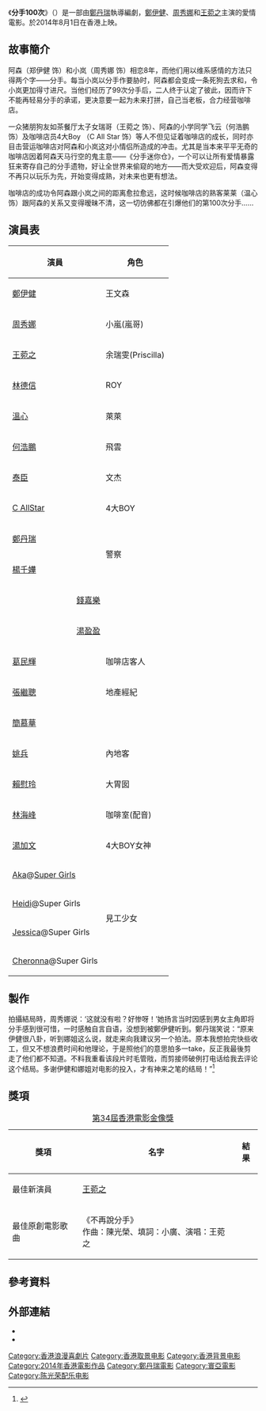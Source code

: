 {{Infobox Film
| name               = 分手100次
| original_name      = {{lang|en|Break Up 100}}
| image              = Break Up 100.jpg
| caption            = 电影海報
| director           = [[鄭丹瑞|鄭丹瑞]]
| producer           = 
| writer             = 鄭丹瑞
| starring           = [[鄭伊健|鄭伊健]]、[[周秀娜|周秀娜]]、[[王菀之|王菀之]]
| music              = 陳光榮
| cinematography     = 
| editing            = 
| production_company = [[寰亚电影|寰亚电影]]
| distributor        = 
| released           = {{HKG}}{{film date|2014|8|1}}
| runtime            = 105 分鐘
| country            = {{香港電影產地}}
| language           = [[粵語|粵語]]、[[國語|國語]]
| cn_name            = 不再说分手
| hk_name            = 分手100次
| mo_name            = 
| tw_name            = 
| sg_name            = 
}}
《'''分手100次'''》（{{lang-en|'''Break Up 100'''}}）是一部由[[鄭丹瑞|鄭丹瑞]]執導編劇，[[鄭伊健|鄭伊健]]、[[周秀娜|周秀娜]]和[[王菀之|王菀之]]主演的愛情電影。於2014年8月1日在香港上映。

==故事簡介==
阿森（郑伊健 饰）和小岚（周秀娜 饰）相恋8年，而他们用以维系感情的方法只得两个字——分手。每当小岚以分手作要胁时，阿森都会变成一条死狗去求和，令小岚更加得寸进尺。当他们经历了99次分手后，二人终于认定了彼此，因而许下不能再轻易分手的承诺，更决意要一起为未来打拼，自己当老板，合力经营咖啡店。 

一众猪朋狗友如茶餐厅太子女瑞哥（王菀之 饰）、阿森的小学同学飞云（何浩鹏 饰）及咖啡店员4大Boy （C All Star 饰）等人不但见证着咖啡店的成长，同时亦目击营运咖啡店对阿森和小岚这对小情侣所造成的冲击。尤其是当本来平平无奇的咖啡店因着阿森天马行空的鬼主意——《分手迷你仓》，一个可以让所有爱情暴露狂来寄存自己的分手遗物，好让全世界来偷窥的地方——而大受欢迎后，阿森变得不再只以玩乐为先，开始变得成熟，对未来也更有想法。 

咖啡店的成功令阿森跟小岚之间的距离愈拉愈远，这时候咖啡店的熟客莱莱（温心 饰）跟阿森的关系又变得暧昧不清，这一切彷佛都在引爆他们的第100次分手……

==演員表==
{|class="wikitable" 
!演員||角色
|-
|[[鄭伊健|鄭伊健]]||王文森
|-
|[[周秀娜|周秀娜]]||小嵐(嵐哥)
|-
|[[王菀之|王菀之]]||余瑞雯(Priscilla)
|-
|[[林德信|林德信]]||ROY
|-
|[[少女標本_(香港)|溫心]]||萊萊
|-
|[[何浩鵬|何浩鵬]]||飛雲
|-
|[[泰臣_(藝人)|泰臣]]||文杰
|-
|[[C_AllStar|C AllStar]]||4大BOY
|-
|[[鄭丹瑞|鄭丹瑞]]||rowspan="2"|警察
|-
|[[楊千嬅|楊千嬅]]
|-
|colspan="2"|<center>[[錢嘉樂|錢嘉樂]]</center>
|-
|colspan="2"|<center>[[湯盈盈|湯盈盈]]</center>
|-
|[[葛民輝|葛民輝]]||咖啡店客人
|-
|[[張繼聰|張繼聰]]||地產經紀
|-
|[[簡慕華|簡慕華]]||
|-
|[[姚兵|姚兵]]||內地客
|-
|[[賴慰玲|賴慰玲]]||大胃囡
|-
|[[林海峰_(香港)|林海峰]]||咖啡室(配音)
|-
|[[湯加文|湯加文]]||4大BOY女神
|-
|[[趙慧珊|Aka]]@[[Super_Girls|Super Girls]]||rowspan="4"|見工少女
|-
|[[李靜儀|Heidi]]@Super Girls
|-
|[[蔡明芳|Jessica]]@Super Girls
|-
|[[吳嘉熙|Cheronna]]@Super Girls
|}

==製作==
拍攝結局時，周秀娜说：‘这就没有啦？好惨呀！’她扬言当时因感到男女主角即将分手感到很可惜，一时感触自言自语，没想到被鄭伊健听到。鄭丹瑞笑说：“原来伊健很八卦，听到娜姐这么说，就走来向我建议另一个拍法。原本我想拍完快些收工，但又不想浪费时间和他理论，于是照他们的意思拍多一take，反正我最後剪走了他们都不知道。不料我重看该段片时毛管戙，而剪接师破例打电话给我去评论这个结局。多谢伊健和娜姐对电影的投入，才有神来之笔的结局！”<ref>{{cite news|url=http://ent.sina.com.cn/m/c/2014-08-11/14494189811.shtml|title=《分手100次》周秀娜一句话令导演改结局|date=2014-08-11|website=新浪|accessdate=2015-04-10|archive-date=2019-09-12|archive-url=https://web.archive.org/web/20190912220644/http://ent.sina.com.cn/m/c/2014-08-11/14494189811.shtml|dead-url=no}}</ref>

==獎項==
{| class="wikitable" width="600px"
|+[[第34屆香港電影金像獎|第34屆香港電影金像獎]]
|-
! 獎項
! 名字
! 結果
|-
|最佳新演員
| [[王菀之|王菀之]]
|{{nom}}
|-
|最佳原創電影歌曲
|《不再說分手》<br>作曲：陳光榮、填詞：小廣、演唱：王菀之
|{{nom}}
|}

==參考資料==
{{reflist}}

==外部連結==
*{{douban}}
*{{imdb title|3898860}}

{{王菀之}}
{{楊千嬅}}

{{電影台灣首播
|電視台={{flagicon|Taiwan}} 台灣 [[衛視電影台|衛視電影台]]
|播放檔次=週六晚間9點全台首播
|節目名稱=分手100次
|日期=2015.01.24
}}
{{電視節目的變遷
|電視台={{SIN}} [[新傳媒8頻道|新傳媒8頻道]]
|播放檔次=周六影院 星期六 22:30 - 00:30
|節目名稱= 分手100次（华语版）<br/>（2020年12月5日）
|上一節目= [[解救吾先生|解救吾先生]]（华语版）<br/>（2020年11月30日）
|下一節目= [[风暴_(2013年电影)|风暴]]（华语版）<br/>（2020年12月12日）
}}

{{DEFAULTSORT:分}}
[[Category:香港浪漫喜劇片|Category:香港浪漫喜劇片]]
[[Category:香港取景电影|Category:香港取景电影]]
[[Category:香港背景电影|Category:香港背景电影]]
[[Category:2014年香港電影作品|Category:2014年香港電影作品]]
[[Category:鄭丹瑞電影|Category:鄭丹瑞電影]]
[[Category:寰亞電影|Category:寰亞電影]]
[[Category:陈光荣配乐电影|Category:陈光荣配乐电影]]